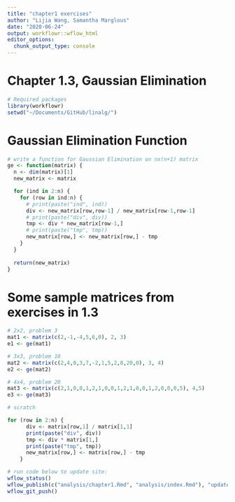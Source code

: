 ```yaml
---
title: "chapter1 exercises"
author: "Lijia Wang, Samantha Marglous"
date: "2020-06-24"
output: workflowr::wflow_html
editor_options:
  chunk_output_type: console
---
```


# Chapter 1.3, Gaussian Elimination
```r
# Required packages
library(workflowr)
setwd("~/Documents/GitHub/linalg/")
```


# Gaussian Elimination Function
```r
# write a function for Gaussian Elimination on nx(n+1) matrix
ge <- function(matrix) {
  n <- dim(matrix)[1]
  new_matrix <- matrix

  for (ind in 2:n) {
    for (row in ind:n) {
      # print(paste("ind", ind))
      div <- new_matrix[row,row-1] / new_matrix[row-1,row-1]
      # print(paste("div", div))
      tmp <- div * new_matrix[row-1,]
      # print(paste("tmp", tmp))
      new_matrix[row,] <- new_matrix[row,] - tmp
    }
  }
    
  return(new_matrix)
}
```


# Some sample matrices from exercises in 1.3
```r
# 2x2, problem 3
mat1 <- matrix(c(2,-1,-4,5,6,0), 2, 3)
e1 <- ge(mat1)

# 3x3, problem 10
mat2 <- matrix(c(2,4,0,3,7,-2,1,5,2,8,20,0), 3, 4)
e2 <- ge(mat2)

# 4x4, problem 20
mat3 <- matrix(c(2,1,0,0,1,2,1,0,0,1,2,1,0,0,1,2,0,0,0,5), 4,5)
e3 <- ge(mat3)
```


```r
# scratch

for (row in 2:n) {
      div <- matrix[row,1] / matrix[1,1]
      print(paste("div", div))
      tmp <- div * matrix[1,]
      print(paste("tmp", tmp))
      new_matrix[row,] <- matrix[row,] - tmp
    }

# run code below to update site:
wflow_status()
wflow_publish(c("analysis/chapter1.Rmd", "analysis/index.Rmd"), "updated workflowr site")
wflow_git_push()
```

